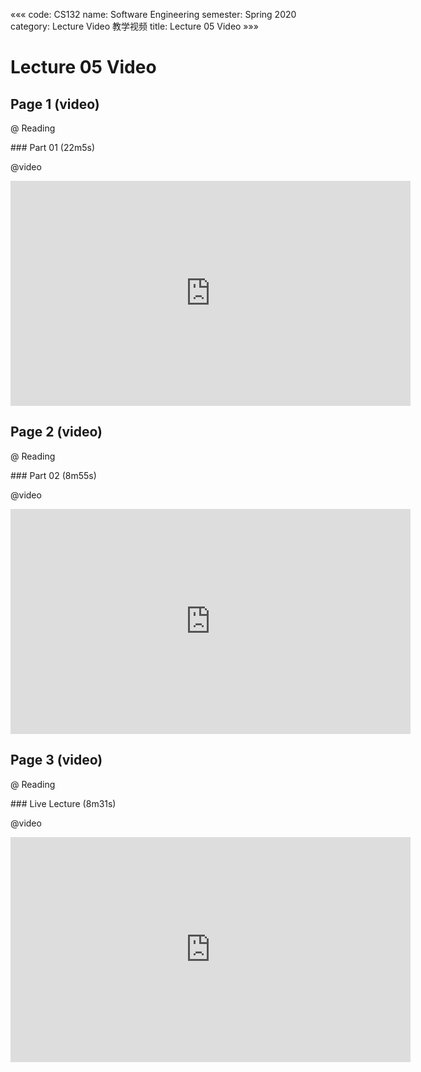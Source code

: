 «««
code: CS132
name: Software Engineering
semester: Spring 2020
category: Lecture Video 教学视频
title: Lecture 05 Video
»»»

# Lecture 05 Video

## Page 1 (video)

@ Reading

<div class="markdown-body">
### Part 01 (22m5s)
</div>

@video

<iframe src="https://watchsb.com/e/fmtwerfzzyn6.html" frameborder=0 marginwidth=0 marginheight=0 scrolling=no width=640 height=360 allowfullscreen></iframe>


## Page 2 (video)

@ Reading

<div class="markdown-body">
### Part 02 (8m55s)
</div>

@video

<iframe src="https://watchsb.com/e/jx8ayxdmdfmo.html" frameborder=0 marginwidth=0 marginheight=0 scrolling=no width=640 height=360 allowfullscreen></iframe>


## Page 3 (video)

@ Reading

<div class="markdown-body">
### Live Lecture (8m31s)
</div>

@video

<iframe src="https://watchsb.com/e/w3536t4by0xa.html" frameborder=0 marginwidth=0 marginheight=0 scrolling=no width=640 height=360 allowfullscreen></iframe>


